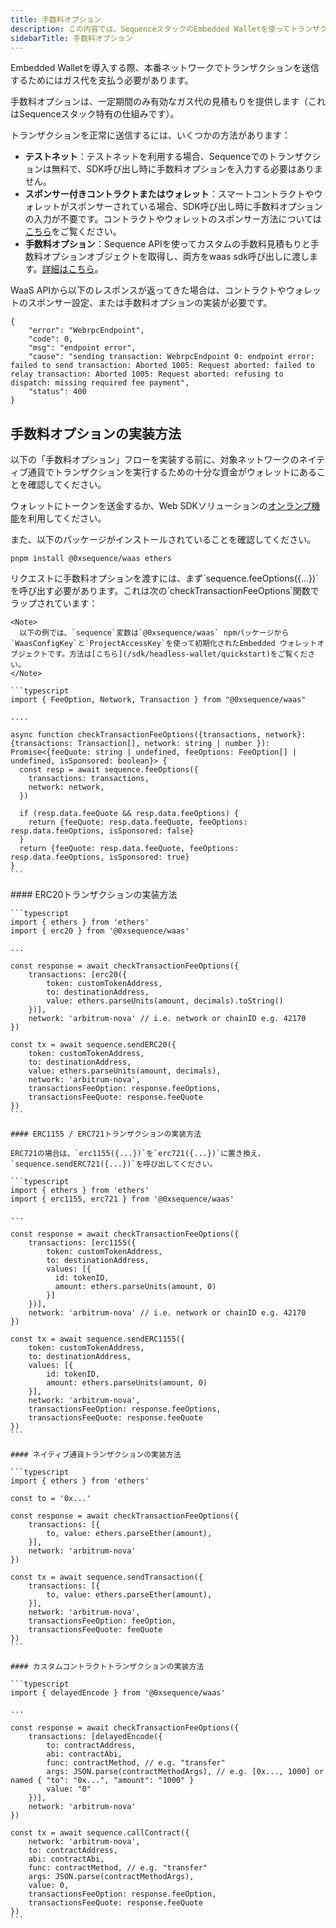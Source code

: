 ```yaml
---
title: 手数料オプション
description: この内容では、SequenceスタックのEmbedded Walletを使ってトランザクションを送信する際のガス代に関する手数料オプションの実装方法について詳しく説明しています。
sidebarTitle: 手数料オプション
---
```


Embedded Walletを導入する際、本番ネットワークでトランザクションを送信するためにはガス代を支払う必要があります。

手数料オプションは、一定期間のみ有効なガス代の見積もりを提供します（これはSequenceスタック特有の仕組みです）。

トランザクションを正常に送信するには、いくつかの方法があります：
- **テストネット**：テストネットを利用する場合、Sequenceでのトランザクションは無料で、SDK呼び出し時に手数料オプションを入力する必要はありません。
- **スポンサー付きコントラクトまたはウォレット**：スマートコントラクトやウォレットがスポンサーされている場合、SDK呼び出し時に手数料オプションの入力が不要です。コントラクトやウォレットのスポンサー方法については[こちら](/solutions/builder/gas-sponsorship.mdx)をご覧ください。
- **手数料オプション**：Sequence APIを使ってカスタムの手数料見積もりと手数料オプションオブジェクトを取得し、両方をwaas sdk呼び出しに渡します。[詳細はこちら](/sdk/headless-wallet/fee-options#implementing-fee-options)。

<Note>
  WaaS APIから以下のレスポンスが返ってきた場合は、コントラクトやウォレットのスポンサー設定、または手数料オプションの実装が必要です。

  ```shell
  {
      "error": "WebrpcEndpoint",
      "code": 0,
      "msg": "endpoint error",
      "cause": "sending transaction: WebrpcEndpoint 0: endpoint error: failed to send transaction: Aborted 1005: Request aborted: failed to relay transaction: Aborted 1005: Request aborted: refusing to dispatch: missing required fee payment",
      "status": 400
  }
  ```
</Note>

## 手数料オプションの実装方法
以下の「手数料オプション」フローを実装する前に、対象ネットワークのネイティブ通貨でトランザクションを実行するための十分な資金がウォレットにあることを確認してください。

ウォレットにトークンを送金するか、Web SDKソリューションの[オンランプ機能](/sdk/web/guides/on-ramp)を利用してください。

また、以下のパッケージがインストールされていることを確認してください。

```shell
pnpm install @0xsequence/waas ethers
```

<Steps>
  <Step title="手数料オプション＆手数料見積もりの汎用API">
    リクエストに手数料オプションを渡すには、まず`sequence.feeOptions({...})`を呼び出す必要があります。これは次の`checkTransactionFeeOptions`関数でラップされています：

    <Note>
      以下の例では、`sequence`変数は`@0xsequence/waas` npmパッケージから`WaasConfigKey`と`ProjectAccessKey`を使って初期化されたEmbedded ウォレットオブジェクトです。方法は[こちら](/sdk/headless-wallet/quickstart)をご覧ください。
    </Note>

    ```typescript
    import { FeeOption, Network, Transaction } from "@0xsequence/waas"

    ....

    async function checkTransactionFeeOptions({transactions, network}: {transactions: Transaction[], network: string | number }): Promise<{feeQuote: string | undefined, feeOptions: FeeOption[] | undefined, isSponsored: boolean}> {
      const resp = await sequence.feeOptions({
        transactions: transactions,
        network: network,
      })

      if (resp.data.feeQuote && resp.data.feeOptions) {
        return {feeQuote: resp.data.feeQuote, feeOptions: resp.data.feeOptions, isSponsored: false}
      }
      return {feeQuote: resp.data.feeQuote, feeOptions: resp.data.feeOptions, isSponsored: true}
    }
    ```
  </Step>

  <Step title="トランザクションとともに手数料オプション＆手数料見積もりを作成する方法">
    #### ERC20トランザクションの実装方法

    ```typescript
    import { ethers } from 'ethers'
    import { erc20 } from '@0xsequence/waas'

    ...

    const response = await checkTransactionFeeOptions({
        transactions: [erc20({
            token: customTokenAddress,
            to: destinationAddress,
            value: ethers.parseUnits(amount, decimals).toString()
        })],
        network: 'arbitrum-nova' // i.e. network or chainID e.g. 42170 
    })

    const tx = await sequence.sendERC20({
        token: customTokenAddress,
        to: destinationAddress,
        value: ethers.parseUnits(amount, decimals),
        network: 'arbitrum-nova',
        transactionsFeeOption: response.feeOptions,
        transactionsFeeQuote: response.feeQuote
    })
    ```

    #### ERC1155 / ERC721トランザクションの実装方法

    ERC721の場合は、`erc1155({...})`を`erc721({...})`に置き換え、`sequence.sendERC721({...})`を呼び出してください。

    ```typescript
    import { ethers } from 'ethers'
    import { erc1155, erc721 } from '@0xsequence/waas'

    ...

    const response = await checkTransactionFeeOptions({
        transactions: [erc1155({
            token: customTokenAddress,
            to: destinationAddress,
            values: [{
              id: tokenID,
              amount: ethers.parseUnits(amount, 0)
            }]
        })],
        network: 'arbitrum-nova' // i.e. network or chainID e.g. 42170 
    })

    const tx = await sequence.sendERC1155({
        token: customTokenAddress,
        to: destinationAddress,
        values: [{
            id: tokenID,
            amount: ethers.parseUnits(amount, 0)
        }],
        network: 'arbitrum-nova',
        transactionsFeeOption: response.feeOptions,
        transactionsFeeQuote: response.feeQuote
    })
    ```

    #### ネイティブ通貨トランザクションの実装方法

    ```typescript
    import { ethers } from 'ethers'

    const to = '0x...'

    const response = await checkTransactionFeeOptions({
        transactions: [{
            to, value: ethers.parseEther(amount),
        }],
        network: 'arbitrum-nova'
    })

    const tx = await sequence.sendTransaction({
        transactions: [{
            to, value: ethers.parseEther(amount),
        }],
        network: 'arbitrum-nova',
        transactionsFeeOption: feeOption,
        transactionsFeeQuote: feeQuote
    })
    ```

    #### カスタムコントラクトトランザクションの実装方法

    ```typescript
    import { delayedEncode } from '@0xsequence/waas'

    ...

    const response = await checkTransactionFeeOptions({
        transactions: [delayedEncode({
            to: contractAddress,
            abi: contractAbi,
            func: contractMethod, // e.g. "transfer"
            args: JSON.parse(contractMethodArgs), // e.g. [0x..., 1000] or named { "to": "0x...", "amount": "1000" }
            value: "0"
        })],
        network: 'arbitrum-nova'
    })

    const tx = await sequence.callContract({
        network: 'arbitrum-nova',
        to: contractAddress,
        abi: contractAbi,
        func: contractMethod, // e.g. "transfer"
        args: JSON.parse(contractMethodArgs),
        value: 0,
        transactionsFeeOption: response.feeOption,
        transactionsFeeQuote: response.feeQuote
    })
    ```
  </Step>
</Steps>